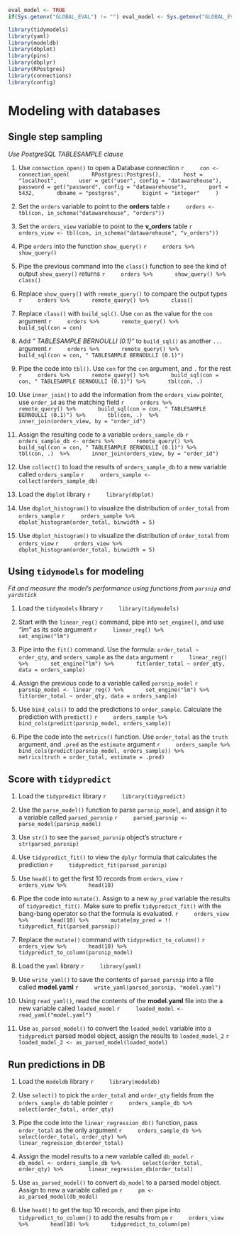 ```r
eval_model <- TRUE
if(Sys.getenv("GLOBAL_EVAL") != "") eval_model <- Sys.getenv("GLOBAL_EVAL")
```

```r
library(tidymodels)
library(yaml)
library(modeldb)
library(dbplot)
library(pins)
library(dbplyr)
library(RPostgres)
library(connections)
library(config)
```

# Modeling with databases

## Single step sampling
*Use PostgreSQL TABLESAMPLE clause*

1. Use `connection_open()` to open a Database connection
    ```r
    con <- connection_open(
      RPostgres::Postgres(),
      host =  "localhost",
      user = get("user", config = "datawarehouse"),
      password = get("password", config = "datawarehouse"),
      port = 5432,
      dbname = "postgres",
      bigint = "integer"
    )
    ```

1. Set the `orders` variable to point to the **orders** table
    ```r
    orders <- tbl(con, in_schema("datawarehouse", "orders"))
    ```

1. Set the `orders_view` variable to point to the **v_orders** table
    ```r
    orders_view <- tbl(con, in_schema("datawarehouse", "v_orders"))
    ```

1. Pipe `orders` into the function `show_query()`
    ```r
    orders %>%
      show_query()
    ```

1. Pipe the previous command into the `class()` function to see the kind of output `show_query()` returns
    ```r
    orders %>%
      show_query() %>%
      class()
    ```

1. Replace `show_query()` with `remote_query()` to compare the output types
    ```r
    orders %>%
      remote_query() %>%
      class()
    ```

1. Replace `class()` with `build_sql()`.  Use `con` as the value for the `con` argument
    ```r
    orders %>%
      remote_query() %>%
      build_sql(con = con)
    ```

1. Add *" TABLESAMPLE BERNOULLI (0.1)"* to `build_sql()` as another `...` argument
    ```r
    orders %>%
      remote_query() %>%
      build_sql(con = con, " TABLESAMPLE BERNOULLI (0.1)")
    ```

1. Pipe the code into `tbl()`.  Use `con` for the `con` argument, and `.` for the rest
    ```r
    orders %>%
      remote_query() %>%
      build_sql(con = con, " TABLESAMPLE BERNOULLI (0.1)") %>%
      tbl(con, .) 
    ```

1. Use `inner_join()` to add the information from the `orders_view` pointer, use `order_id` as the matching field
    ```r
    orders %>%
      remote_query() %>%
      build_sql(con = con, " TABLESAMPLE BERNOULLI (0.1)") %>%
      tbl(con, .)  %>%
      inner_join(orders_view, by = "order_id") 
    ```

1. Assign the resulting code to a variable `orders_sample_db`
    ```r
    orders_sample_db <- orders %>%
      remote_query() %>%
      build_sql(con = con, " TABLESAMPLE BERNOULLI (0.1)") %>%
      tbl(con, .)  %>%
      inner_join(orders_view, by = "order_id") 
    ```

1. Use `collect()` to load the results of `orders_sample_db` to a new variable called `orders_sample`
    ```r
    orders_sample <- collect(orders_sample_db)
    ```

1. Load the `dbplot` library
    ```r
    library(dbplot)
    ```


1. Use `dbplot_histogram()` to visualize the distribution of `order_total` from `orders_sample` 
    ```r
    orders_sample %>% 
      dbplot_histogram(order_total, binwidth = 5)
    ```

1. Use `dbplot_histogram()` to visualize the distribution of `order_total` from `orders_view`
    ```r
    orders_view %>% 
      dbplot_histogram(order_total, binwidth = 5)
    ```

## Using `tidymodels` for modeling
*Fit and measure the model's performance using functions from `parsnip` and `yardstick`*

1. Load the `tidymodels` library
    ```r
    library(tidymodels)
    ```

1. Start with the `linear_reg()` command, pipe into `set_engine()`, and use *"lm"* as its sole argument
    ```r
    linear_reg() %>%
      set_engine("lm") 
    ```

1. Pipe into the `fit()` command. Use the formula: `order_total ~ order_qty`, and `orders_sample` as the `data` argument
    ```r
    linear_reg() %>%
      set_engine("lm") %>%
      fit(order_total ~ order_qty, data = orders_sample)
    ```

1. Assign the previous code to a variable called `parsnip_model`
    ```r
    parsnip_model <- linear_reg() %>%
      set_engine("lm") %>%
      fit(order_total ~ order_qty, data = orders_sample)
    ```

1. Use `bind_cols()` to add the predictions to `order_sample`.  Calculate the prediction with `predict()`
    ```r
    orders_sample %>% 
      bind_cols(predict(parsnip_model, orders_sample))
    ```

1. Pipe the code into the `metrics()` function.  Use `order_total` as the `truth` argument, and `.pred` as the `estimate` argument
    ```r
    orders_sample %>% 
      bind_cols(predict(parsnip_model, orders_sample)) %>%
      metrics(truth = order_total, estimate = .pred)
    ```

## Score with `tidypredict`

1. Load the `tidypredict` library
    ```r
    library(tidypredict)
    ```


1. Use the `parse_model()` function to parse `parsnip_model`, and assign it to a variable called `parsed_parsnip`
    ```r
    parsed_parsnip <- parse_model(parsnip_model)
    ```

1. Use `str()` to see the `parsed_parsnip` object's structure
    ```r
    str(parsed_parsnip)
    ```

1. Use `tidypredict_fit()` to view the `dplyr` formula that calculates the prediction 
    ```r
    tidypredict_fit(parsed_parsnip)
    ```

1. Use `head()` to get the first 10 records from `orders_view`
    ```r
    orders_view %>%
      head(10)
    ```

1. Pipe the code into `mutate()`.  Assign to a new `my_pred` variable the results of `tidypredict_fit()`.  Make sure to prefix `tidypredict_fit()` with the bang-bang operator so that the formula is evaluated. 
    ```r
    orders_view %>%
      head(10) %>%
      mutate(my_pred = !! tidypredict_fit(parsed_parsnip))
    ```

1. Replace the `mutate()` command with `tidypredict_to_column()`
    ```r
    orders_view %>%
      head(10) %>%
      tidypredict_to_column(parsnip_model)
    ```

1. Load the `yaml` library
    ```r
    library(yaml)
    ```

1. Use `write_yaml()` to save the contents of `parsed_parsnip` into a file called **model.yaml**
    ```r
    write_yaml(parsed_parsnip, "model.yaml")
    ```
    
1. Using `read_yaml()`, read the contents of the **model.yaml** file into the a new variable called `loaded_model`
    ```r
    loaded_model <- read_yaml("model.yaml")
    ```

1. Use `as_parsed_model()` to convert the `loaded_model` variable into a `tidypredict` parsed model object, assign the results to `loaded_model_2`
    ```r
    loaded_model_2 <- as_parsed_model(loaded_model)
    ```

## Run predictions in DB

1. Load the `modeldb` library
    ```r
    library(modeldb)
    ```

1. Use `select()` to pick the `order_total` and `order_qty` fields from the `orders_sample_db` table pointer
    ```r
    orders_sample_db %>%
      select(order_total, order_qty) 
    ```

1. Pipe the code into the `linear_regression_db()` function, pass `order_total` as the only argument
    ```r
    orders_sample_db %>%
      select(order_total, order_qty) %>% 
      linear_regression_db(order_total)
    ```

1. Assign the model results to a new variable called `db_model`
    ```r
    db_model <- orders_sample_db %>%
      select(order_total, order_qty) %>% 
      linear_regression_db(order_total)
    ```

1. Use `as_parsed_model()` to convert `db_model` to a parsed model object. Assign to new a variable called `pm`
    ```r
    pm <- as_parsed_model(db_model)
    ```

1. Use `head()` to get the top 10 records, and then pipe into `tidypredict_to_column()` to add the results from `pm`
    ```r
    orders_view %>%
      head(10) %>%
      tidypredict_to_column(pm)
    ```
